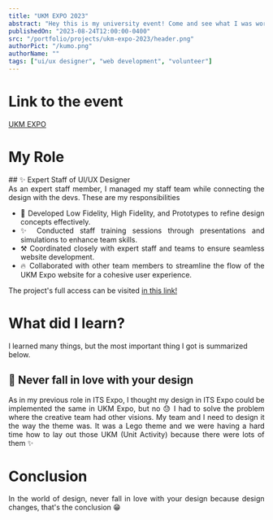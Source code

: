 ```yaml
---
title: "UKM EXPO 2023"
abstract: "Hey this is my university event! Come and see what I was working on"
publishedOn: "2023-08-24T12:00:00-0400"
src: "/portfolio/projects/ukm-expo-2023/header.png"
authorPict: "/kumo.png"
authorName: ""
tags: ["ui/ux designer", "web development", "volunteer"]
---
```


# Link to the event

[UKM EXPO](https://www.instagram.com/ukmexpo_its/)

# My Role

<div align="justify"></div>
## ✨ Expert Staff of UI/UX Designer

<div align="justify">
As an expert staff member, I managed my staff team while connecting the design with the devs. These are my responsibilities

- 🎨 Developed Low Fidelity, High Fidelity, and Prototypes to refine design concepts effectively.
- ✨ Conducted staff training sessions through presentations and simulations to enhance team skills.
- ⚒️ Coordinated closely with expert staff and teams to ensure seamless website development.
- 🔥 Collaborated with other team members to streamline the flow of the UKM Expo website for a cohesive user experience.

The project's full access can be visited [in this link!](https://www.figma.com/design/u5NhRuBk3QtPbtPuxyZlzM/Portfolio?node-id=0-1&p=f&t=NriZaX5A0R6of3rh-0)

</div>

# What did I learn?

I learned many things, but the most important thing I got is summarized below.

## 🤩 Never fall in love with your design

<div align="justify">
  As in my previous role in ITS Expo, I thought my design in ITS Expo could be
  implemented the same in UKM Expo, but no 😓 I had to solve the problem where
  the creative team had other visions. My team and I need to design it the way
  the theme was. It was a Lego theme and we were having a hard time how to lay
  out those UKM (Unit Activity) because there were lots of them ✨
</div>

# Conclusion

<div align="justify">
  In the world of design, never fall in love with your design because design
  changes, that's the conclusion 😁
</div>

